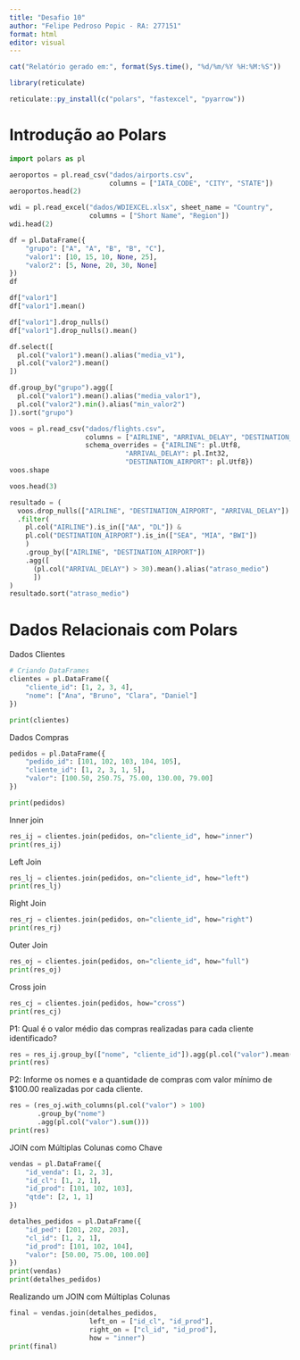 ---
title: "Desafio 10"
author: "Felipe Pedroso Popic - RA: 277151"
format: html
editor: visual
---

```{r}
cat("Relatório gerado em:", format(Sys.time(), "%d/%m/%Y %H:%M:%S"))
```

```{r}
library(reticulate)
```

```{r}
reticulate::py_install(c("polars", "fastexcel", "pyarrow"))
```

# Introdução ao Polars

```{python}
import polars as pl
```

```{python}
aeroportos = pl.read_csv("dados/airports.csv",
                         columns = ["IATA_CODE", "CITY", "STATE"])
aeroportos.head(2)
```

```{python}
wdi = pl.read_excel("dados/WDIEXCEL.xlsx", sheet_name = "Country",
                    columns = ["Short Name", "Region"])
wdi.head(2)
```

```{python}
df = pl.DataFrame({
    "grupo": ["A", "A", "B", "B", "C"],
    "valor1": [10, 15, 10, None, 25],
    "valor2": [5, None, 20, 30, None]
})
df
```

```{python}
df["valor1"]
df["valor1"].mean()
```

```{python}
df["valor1"].drop_nulls()
df["valor1"].drop_nulls().mean()
```

```{python}
df.select([
  pl.col("valor1").mean().alias("media_v1"),
  pl.col("valor2").mean()
])
```

```{python}
df.group_by("grupo").agg([
  pl.col("valor1").mean().alias("media_valor1"),
  pl.col("valor2").min().alias("min_valor2")
]).sort("grupo")
```

```{python}
voos = pl.read_csv("dados/flights.csv",
                   columns = ["AIRLINE", "ARRIVAL_DELAY", "DESTINATION_AIRPORT"],
                   schema_overrides = {"AIRLINE": pl.Utf8,
                             "ARRIVAL_DELAY": pl.Int32,
                             "DESTINATION_AIRPORT": pl.Utf8})
voos.shape
```

```{python}
voos.head(3)
```

```{python}
resultado = (
  voos.drop_nulls(["AIRLINE", "DESTINATION_AIRPORT", "ARRIVAL_DELAY"])
  .filter(
    pl.col("AIRLINE").is_in(["AA", "DL"]) &
    pl.col("DESTINATION_AIRPORT").is_in(["SEA", "MIA", "BWI"])
    )
    .group_by(["AIRLINE", "DESTINATION_AIRPORT"])
    .agg([
      (pl.col("ARRIVAL_DELAY") > 30).mean().alias("atraso_medio")
      ])
)
resultado.sort("atraso_medio")
```

# Dados Relacionais com Polars

Dados Clientes

```{python}
# Criando DataFrames
clientes = pl.DataFrame({
    "cliente_id": [1, 2, 3, 4],
    "nome": ["Ana", "Bruno", "Clara", "Daniel"]
})

print(clientes)
```

Dados Compras

```{python}
pedidos = pl.DataFrame({
    "pedido_id": [101, 102, 103, 104, 105],
    "cliente_id": [1, 2, 3, 1, 5],
    "valor": [100.50, 250.75, 75.00, 130.00, 79.00]
})

print(pedidos)
```

Inner join

```{python}
res_ij = clientes.join(pedidos, on="cliente_id", how="inner")
print(res_ij)
```

Left Join

```{python}
res_lj = clientes.join(pedidos, on="cliente_id", how="left")
print(res_lj)
```

Right Join

```{python}
res_rj = clientes.join(pedidos, on="cliente_id", how="right")
print(res_rj)
```

Outer Join

```{python}
res_oj = clientes.join(pedidos, on="cliente_id", how="full")
print(res_oj)
```

Cross join

```{python}
res_cj = clientes.join(pedidos, how="cross")
print(res_cj)
```

P1: Qual é o valor médio das compras realizadas para cada cliente identificado?

```{python}
res = res_ij.group_by(["nome", "cliente_id"]).agg(pl.col("valor").mean())
print(res)
```

P2: Informe os nomes e a quantidade de compras com valor mínimo de \$100.00 realizadas por cada cliente.

```{python}
res = (res_oj.with_columns(pl.col("valor") > 100)
       .group_by("nome")
       .agg(pl.col("valor").sum()))
print(res)
```

JOIN com Múltiplas Colunas como Chave

```{python}
vendas = pl.DataFrame({
    "id_venda": [1, 2, 3],
    "id_cl": [1, 2, 1],
    "id_prod": [101, 102, 103],
    "qtde": [2, 1, 1]
})

detalhes_pedidos = pl.DataFrame({
    "id_ped": [201, 202, 203],
    "cl_id": [1, 2, 1],
    "id_prod": [101, 102, 104],
    "valor": [50.00, 75.00, 100.00]
})
print(vendas)
print(detalhes_pedidos)
```

Realizando um JOIN com Múltiplas Colunas

```{python}
final = vendas.join(detalhes_pedidos,
                    left_on = ["id_cl", "id_prod"],
                    right_on = ["cl_id", "id_prod"],
                    how = "inner")
print(final)
```
